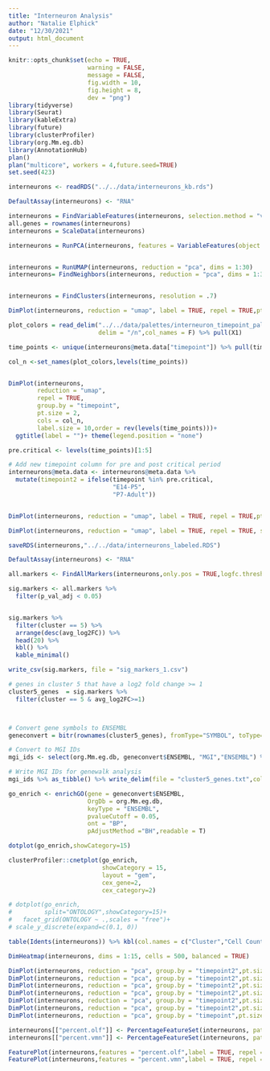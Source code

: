 ---
title: "Interneuron Analysis"
author: "Natalie Elphick"
date: "12/30/2021"
output: html_document
---

```{r setup, include=FALSE}
knitr::opts_chunk$set(echo = TRUE,
                      warning = FALSE,
                      message = FALSE,
                      fig.width = 10,
                      fig.height = 8,
                      dev = "png")
library(tidyverse)
library(Seurat)
library(kableExtra)
library(future)
library(clusterProfiler)
library(org.Mm.eg.db)
library(AnnotationHub)
plan()
plan("multicore", workers = 4,future.seed=TRUE)
set.seed(423)
```

```{r load}

interneurons <- readRDS("../../data/interneurons_kb.rds")


```


```{r}
DefaultAssay(interneurons) <- "RNA"

interneurons = FindVariableFeatures(interneurons, selection.method = "vst", nfeatures = 10000)
all.genes = rownames(interneurons)
interneurons = ScaleData(interneurons)

interneurons = RunPCA(interneurons, features = VariableFeatures(object = interneurons))


interneurons = RunUMAP(interneurons, reduction = "pca", dims = 1:30)
interneurons= FindNeighbors(interneurons, reduction = "pca", dims = 1:30)


interneurons = FindClusters(interneurons, resolution = .7)
```


```{r interneuron_seurat_clusters,cache=TRUE}
DimPlot(interneurons, reduction = "umap", label = TRUE, repel = TRUE,pt.size = 1)
```

```{r interneuron_timepoints}
plot_colors = read_delim("../../data/palettes/interneuron_timepoint_pal.txt",
                         delim = "/n",col_names = F) %>% pull(X1)

time_points <- unique(interneurons@meta.data["timepoint"]) %>% pull(timepoint) 

col_n <-set_names(plot_colors,levels(time_points))


DimPlot(interneurons,
        reduction = "umap",
        repel = TRUE,
        group.by = "timepoint",
        pt.size = 2,
        cols = col_n,
        label.size = 10,order = rev(levels(time_points)))+
  ggtitle(label = "")+ theme(legend.position = "none")
```



```{r}

pre.critical <- levels(time_points)[1:5]

# Add new timepoint column for pre and post critical period
interneurons@meta.data <- interneurons@meta.data %>%
  mutate(timepoint2 = ifelse(timepoint %in% pre.critical,
                             "E14-P5",
                             "P7-Adult"))


DimPlot(interneurons, reduction = "umap", label = TRUE, repel = TRUE,pt.size = 1, group.by =  "timepoint2")
```
```{r}
DimPlot(interneurons, reduction = "umap", label = TRUE, repel = TRUE, split.by =  "timepoint2",pt.size = 1)

```

```{r}

saveRDS(interneurons,"../../data/interneurons_labeled.RDS")
```


```{r}
DefaultAssay(interneurons) <- "RNA"

all.markers <- FindAllMarkers(interneurons,only.pos = TRUE,logfc.threshold = 0.25)

sig.markers <- all.markers %>%
  filter(p_val_adj < 0.05) 


sig.markers %>% 
  filter(cluster == 5) %>%
  arrange(desc(avg_log2FC)) %>%
  head(20) %>%
  kbl() %>%
  kable_minimal()

write_csv(sig.markers, file = "sig_markers_1.csv")
```

```{r,fig.dim=c(11,11)}

# genes in cluster 5 that have a log2 fold change >= 1
cluster5_genes  = sig.markers %>%
  filter(cluster == 5 & avg_log2FC>=1) 



# Convert gene symbols to ENSEMBL
geneconvert = bitr(rownames(cluster5_genes), fromType="SYMBOL", toType="ENSEMBL", OrgDb="org.Mm.eg.db")

# Convert to MGI IDs
mgi_ids <- select(org.Mm.eg.db, geneconvert$ENSEMBL, "MGI","ENSEMBL") %>% pull(MGI)

# Write MGI IDs for genewalk analysis
mgi_ids %>% as_tibble() %>% write_delim(file = "cluster5_genes.txt",col_names = FALSE)

go_enrich <- enrichGO(gene = geneconvert$ENSEMBL,
                      OrgDb = org.Mm.eg.db,
                      keyType = "ENSEMBL",
                      pvalueCutoff = 0.05,
                      ont = "BP",
                      pAdjustMethod ="BH",readable = T)

dotplot(go_enrich,showCategory=15)

clusterProfiler::cnetplot(go_enrich,
                          showCategory = 15,
                          layout = "gem",
                          cex_gene=2,
                          cex_category=2)

# dotplot(go_enrich,
#         split="ONTOLOGY",showCategory=15)+
#   facet_grid(ONTOLOGY ~ .,scales = "free")+
# scale_y_discrete(expand=c(0.1, 0))
```


```{r}

table(Idents(interneurons)) %>% kbl(col.names = c("Cluster","Cell Count")) %>% kable_minimal()

DimHeatmap(interneurons, dims = 1:15, cells = 500, balanced = TRUE)

```


```{r}
DimPlot(interneurons, reduction = "pca", group.by = "timepoint2",pt.size = 1)
DimPlot(interneurons, reduction = "pca", group.by = "timepoint2",pt.size = 1,dims=c(2,3))
DimPlot(interneurons, reduction = "pca", group.by = "timepoint2",pt.size = 1,dims=c(3,4))
DimPlot(interneurons, reduction = "pca", group.by = "timepoint2",pt.size = 1,dims=c(4,5))
DimPlot(interneurons, reduction = "pca", group.by = "timepoint2",pt.size = 1,dims=c(5,6))
DimPlot(interneurons, reduction = "pca", group.by = "timepoint2",pt.size = 1,dims=c(5,7))
DimPlot(interneurons, reduction = "pca", group.by = "timepoint",pt.size = 1,dims=c(7,8))
```


```{r}
interneurons[["percent.olf"]] <- PercentageFeatureSet(interneurons, pattern = "^Olfr")
interneurons[["percent.vmn"]] <- PercentageFeatureSet(interneurons, pattern = "^Vmn")

FeaturePlot(interneurons,features = "percent.olf",label = TRUE, repel = TRUE, min.cutoff = "q10", max.cutoff = "q90",pt.size = 1)
FeaturePlot(interneurons,features = "percent.vmn",label = TRUE, repel = TRUE, min.cutoff = "q10", max.cutoff = "q90",pt.size = 1)
```


